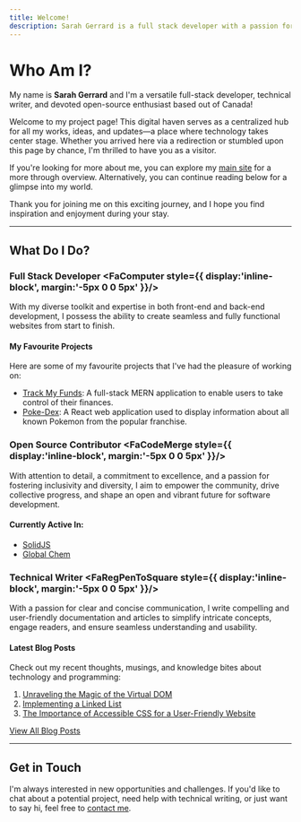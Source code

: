 ```yaml
---
title: Welcome!
description: Sarah Gerrard is a full stack developer with a passion for open source projects and technical writing.
---
```



# Who Am I?

My name is **Sarah Gerrard** and I'm a versatile full-stack developer, technical writer, and devoted open-source enthusiast based out of Canada!

Welcome to my project page! This digital haven serves as a centralized hub for all my works, ideas, and updates—a place where technology takes center stage. Whether you arrived here via a redirection or stumbled upon this page by chance, I'm thrilled to have you as a visitor.

If you're looking for more about me, you can explore my [main site](https://sarahgerrard.me) for a more through overview. Alternatively, you can continue reading below for a glimpse into my world.

Thank you for joining me on this exciting journey, and I hope you find inspiration and enjoyment during your stay.

---

## What Do I Do?

<Steps>

### Full Stack Developer <FaComputer style={{ display:'inline-block', margin:'-5px 0 0 5px' }}/>

With my diverse toolkit and expertise in both front-end and back-end development, I possess the ability to create seamless and fully functional websites from start to finish.

#### My Favourite Projects 

Here are some of my favourite projects that I've had the pleasure of working on:

- [Track My Funds](https://trackmyfunds.app/): A full-stack MERN application to enable users to take control of their finances.
- [Poke-Dex](https://poke-dex.sarahgerrard.me/): A React web application used to display information about all known Pokemon from the popular franchise.

### Open Source Contributor <FaCodeMerge style={{ display:'inline-block', margin:'-5px 0 0 5px' }}/>

With attention to detail, a commitment to excellence, and a passion for fostering inclusivity and diversity, I aim to empower the community, drive collective progress, and shape an open and vibrant future for software development.

#### Currently Active In:

- [SolidJS]('/oss/solid/')
- [Global Chem]('oss/global-chem/')

### Technical Writer <FaRegPenToSquare style={{ display:'inline-block', margin:'-5px 0 0 5px' }}/>

With a passion for clear and concise communication, I write compelling and user-friendly documentation and articles to simplify intricate concepts, engage readers, and ensure seamless understanding and usability. 

#### Latest Blog Posts

Check out my recent thoughts, musings, and knowledge bites about technology and programming:

1. [Unraveling the Magic of the Virtual DOM](https://blog.sarahgerrard.me/unraveling-the-magic-of-the-virtual-dom)
2. [Implementing a Linked List](https://blog.sarahgerrard.me/implementing-a-linked-list)
3. [The Importance of Accessible CSS for a User-Friendly Website](https://blog.sarahgerrard.me/css-accessibility)

[View All Blog Posts](https://blog.sarahgerrard.me/)

</Steps>

---

## Get in Touch

I'm always interested in new opportunities and challenges. If you'd like to chat about a potential project, need help with technical writing, or just want to say hi, feel free to [contact me](/contact/).
